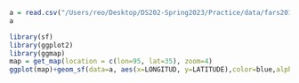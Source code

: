 
```r
a = read.csv("/Users/reo/Desktop/DS202-Spring2023/Practice/data/fars2016/accident.csv")
a
```

```r
library(sf) 
library(ggplot2)
library(ggmap) 
map = get_map(location = c(lon=95, lat=35), zoom=4)
ggplot(map)+geom_sf(data=a, aes(x=LONGITUD, y=LATITUDE),color=blue,alpha=0.5)+ggmap(map)
``` 

